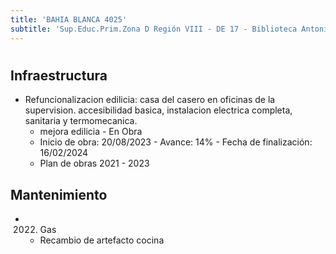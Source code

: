 ```yaml
---
title: 'BAHIA BLANCA 4025'
subtitle: 'Sup.Educ.Prim.Zona D Región VIII - DE 17 - Biblioteca Antonio Devoto A Sup Primaria DE 17'
---
```


#
## Infraestructura

* Refuncionalizacion edilicia: casa del casero en oficinas de la supervision. accesibilidad basica, instalacion electrica completa, sanitaria y termomecanica. 
    + mejora edilicia - En Obra 
    + Inicio de obra: 20/08/2023 - Avance: 14% - Fecha de finalización: 16/02/2024 
    + Plan de obras 2021 - 2023 






## Mantenimiento

*  (2022) Gas 
    + Recambio de artefacto cocina



